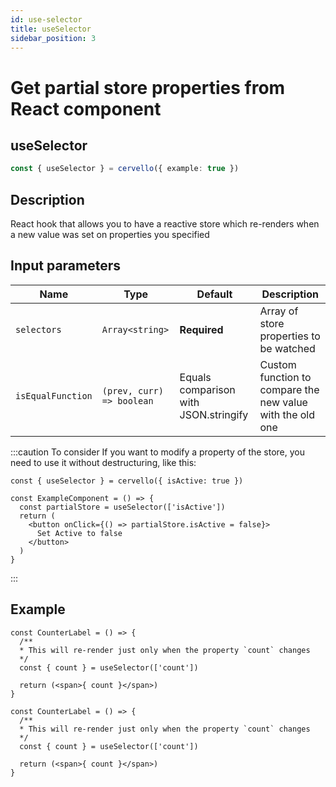 ```yaml
---
id: use-selector
title: useSelector
sidebar_position: 3
---
```


# Get partial store properties from React component
## useSelector

```ts
const { useSelector } = cervello({ example: true })
```

## Description
React hook that allows you to have a reactive store which re-renders when a new value was set on properties you specified

## Input parameters
| Name              | Type                      |Default                                |Description        |
|---                |---                        |---                                    |---	              |
| `selectors`       | `Array<string>`           | **Required**                          |  Array of store properties to be watched  |
| `isEqualFunction` | `(prev, curr) => boolean` | Equals comparison with JSON.stringify | Custom function to compare the new value with the old one    |


:::caution To consider
If you want to modify a property of the store, you need to use it without destructuring, like this:
```tsx
const { useSelector } = cervello({ isActive: true })

const ExampleComponent = () => {
  const partialStore = useSelector(['isActive'])
  return (
    <button onClick={() => partialStore.isActive = false}>
      Set Active to false
    </button>
  )
}
```
:::

## Example
<Tabs groupId="code-language">
  <TabItem value="jsx" label="JavaScript">


    const CounterLabel = () => {
      /**
      * This will re-render just only when the property `count` changes
      */
      const { count } = useSelector(['count'])

      return (<span>{ count }</span>)
    }

  </TabItem>
  <TabItem value="tsx" label="TypeScript">


    const CounterLabel = () => {
      /**
      * This will re-render just only when the property `count` changes
      */
      const { count } = useSelector(['count'])

      return (<span>{ count }</span>)
    }

  </TabItem>
</Tabs>

